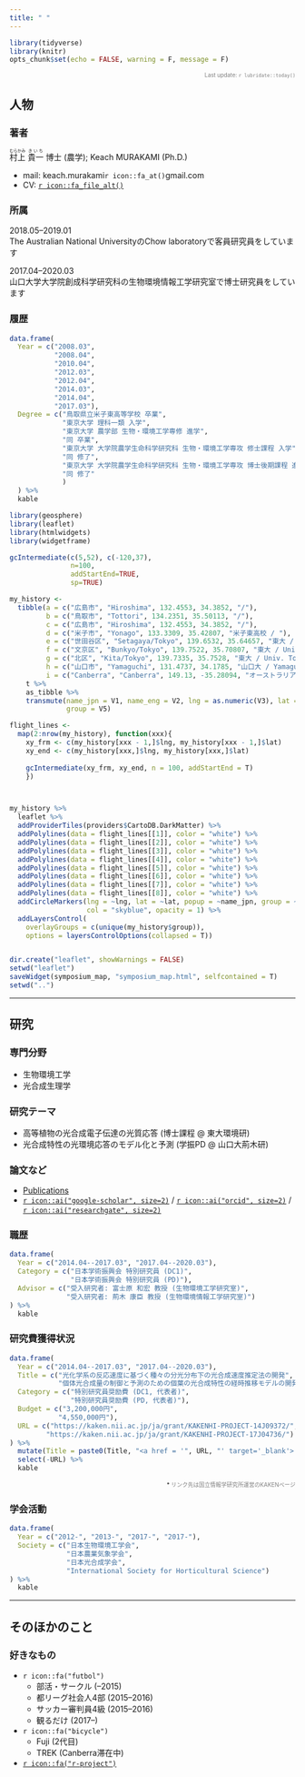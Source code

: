 ```yaml
---
title: " "
---
```


```r
library(tidyverse)
library(knitr)
opts_chunk$set(echo = FALSE, warning = F, message = F)
```

<div style="text-align: right; font-size: .7em">
<FONT color="grey">Last update: `r lubridate::today()`  </FONT>
</div>

## 人物

### 著者

<ruby>村上<rp>（</rp><rt>むらかみ</rt><rp>）</rp></ruby>  <ruby>貴一<rp>（</rp><rt>きいち</rt><rp>）</rp></ruby> 博士 (農学); Keach MURAKAMI (Ph.D.)

- mail: keach.murakami`r icon::fa_at()`gmail.com
- CV: [`r icon::fa_file_alt()`](https://www.dropbox.com/sh/iifrhaxt3rauv0m/AACqpUHhxcXPIaoColJHmKLaa?preview=CV.pdf)

### 所属

2018.05--2019.01  
The Australian National UniversityのChow laboratoryで客員研究員をしています

2017.04--2020.03  
山口大学大学院創成科学研究科の生物環境情報工学研究室で博士研究員をしています  

### 履歴

```r
data.frame(
  Year = c("2008.03",
           "2008.04",
           "2010.04",
           "2012.03",
           "2012.04",
           "2014.03",
           "2014.04",
           "2017.03"),
  Degree = c("鳥取県立米子東高等学校 卒業",
             "東京大学 理科一類 入学",
             "東京大学 農学部 生物・環境工学専修 進学",
             "同 卒業",
             "東京大学 大学院農学生命科学研究科 生物・環境工学専攻 修士課程 入学",
             "同 修了",
             "東京大学 大学院農学生命科学研究科 生物・環境工学専攻 博士後期課程 進学",
             "同 修了"
             )
  ) %>%
  kable
```

```r

library(geosphere)
library(leaflet)
library(htmlwidgets)
library(widgetframe)

gcIntermediate(c(5,52), c(-120,37),
               n=100, 
               addStartEnd=TRUE,
               sp=TRUE)

my_history <-
  tibble(a = c("広島市", "Hiroshima", 132.4553, 34.3852, "/"),
         b = c("鳥取市", "Tottori", 134.2351, 35.50113, "/"),
         c = c("広島市", "Hiroshima", 132.4553, 34.3852, "/"),
         d = c("米子市", "Yonago", 133.3309, 35.42807, "米子東高校 / "),
         e = c("世田谷区", "Setagaya/Tokyo", 139.6532, 35.64657, "東大 / Univ. Tokyo"),
         f = c("文京区", "Bunkyo/Tokyo", 139.7522, 35.70807, "東大 / Univ. Tokyo"),
         g = c("北区", "Kita/Tokyo", 139.7335, 35.7528, "東大 / Univ. Tokyo"),
         h = c("山口市", "Yamaguchi", 131.4737, 34.1785, "山口大 / Yamaguchi Univ"),
         i = c("Canberra", "Canberra", 149.13, -35.28094, "オーストラリア国立大/ ANU")) %>%
    t %>%
    as_tibble %>%
    transmute(name_jpn = V1, name_eng = V2, lng = as.numeric(V3), lat = as.numeric(V4),
              group = V5) 

flight_lines <-
  map(2:nrow(my_history), function(xxx){
    xy_frm <- c(my_history[xxx - 1,]$lng, my_history[xxx - 1,]$lat)
    xy_end <- c(my_history[xxx,]$lng, my_history[xxx,]$lat)
    
    gcIntermediate(xy_frm, xy_end, n = 100, addStartEnd = T)
    })



my_history %>%
  leaflet %>%
  addProviderTiles(providers$CartoDB.DarkMatter) %>%
  addPolylines(data = flight_lines[[1]], color = "white") %>%
  addPolylines(data = flight_lines[[2]], color = "white") %>%
  addPolylines(data = flight_lines[[3]], color = "white") %>%
  addPolylines(data = flight_lines[[4]], color = "white") %>%
  addPolylines(data = flight_lines[[5]], color = "white") %>%
  addPolylines(data = flight_lines[[6]], color = "white") %>%
  addPolylines(data = flight_lines[[7]], color = "white") %>%
  addPolylines(data = flight_lines[[8]], color = "white") %>%
  addCircleMarkers(lng = ~lng, lat = ~lat, popup = ~name_jpn, group = ~group,
                   col = "skyblue", opacity = 1) %>%
  addLayersControl(
    overlayGroups = c(unique(my_history$group)),
    options = layersControlOptions(collapsed = T))


dir.create("leaflet", showWarnings = FALSE)
setwd("leaflet")
saveWidget(symposium_map, "symposium_map.html", selfcontained = T)
setwd("..")
```

---

## 研究

### 専門分野  

- 生物環境工学  
- 光合成生理学  

### 研究テーマ  

- 高等植物の光合成電子伝達の光質応答 (博士課程 @ 東大環境研)
- 光合成特性の光環境応答のモデル化と予測 (学振PD @ 山口大荊木研)

### 論文など

- [Publications](https://keachmurakami.github.io/publications/)
- [`r icon::ai("google-scholar", size=2)`](https://scholar.google.co.jp/citations?user=IgtMr-oAAAAJ&hl=en) / [`r icon::ai("orcid", size=2)`](https://orcid.org/0000-0001-8150-9535) / [`r icon::ai("researchgate", size=2)`](https://www.researchgate.net/profile/Keach_Murakami) 

### 職歴

```r
data.frame(
  Year = c("2014.04--2017.03", "2017.04--2020.03"),
  Category = c("日本学術振興会 特別研究員 (DC1)",
               "日本学術振興会 特別研究員 (PD)"),
  Advisor = c("受入研究者: 富士原 和宏 教授 (生物環境工学研究室)",
              "受入研究者: 荊木 康臣 教授 (生物環境情報工学研究室)")
) %>%
  kable
```

### 研究費獲得状況

```r
data.frame(
  Year = c("2014.04--2017.03", "2017.04--2020.03"),
  Title = c("光化学系の反応速度に基づく種々の分光分布下の光合成速度推定法の開発",
            "個体光合成量の制御と予測のための個葉の光合成特性の経時推移モデルの開発"),
  Category = c("特別研究員奨励費 (DC1, 代表者)",
               "特別研究員奨励費 (PD, 代表者)"),
  Budget = c("3,200,000円", 
            "4,550,000円"),
  URL = c("https://kaken.nii.ac.jp/ja/grant/KAKENHI-PROJECT-14J09372/",
         "https://kaken.nii.ac.jp/ja/grant/KAKENHI-PROJECT-17J04736/")
) %>%
  mutate(Title = paste0(Title, "<a href = '", URL, "' target='_blank'> (link)</a>")) %>%
  select(-URL) %>%
  kable
```

<div style="text-align: right; font-size: .7em">
\* <FONT color="grey">リンク先は国立情報学研究所運営のKAKENページ</FONT>
</div>

### 学会活動

```r
data.frame(
  Year = c("2012-", "2013-", "2017-", "2017-"),
  Society = c("日本生物環境工学会",
              "日本農業気象学会",
              "日本光合成学会",
              "International Society for Horticultural Science")
) %>%
  kable
```

---

## そのほかのこと

### 好きなもの

- `r icon::fa("futbol")`  
    - 部活・サークル (--2015)
    - 都リーグ社会人4部 (2015--2016)  
    - サッカー審判員4級 (2015--2016)  
    - 観るだけ (2017--)
- `r icon::fa("bicycle")`  
    - Fuji (2代目)
    - TREK (Canberra滞在中)
-  [`r icon::fa("r-project")`](https://www.r-project.org/)
